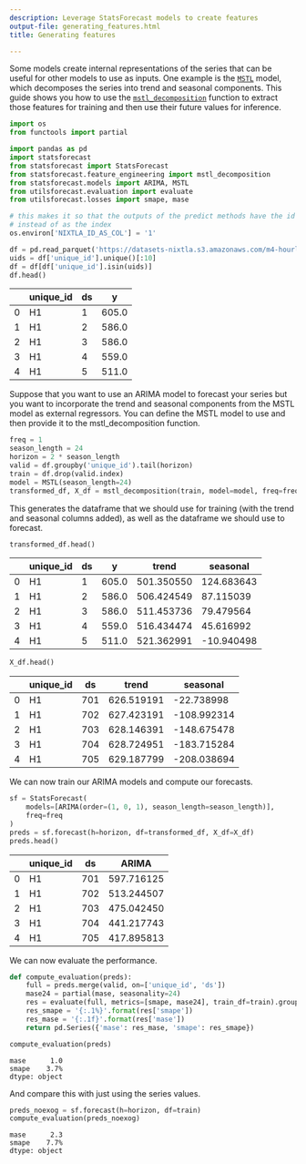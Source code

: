 ```yaml
---
description: Leverage StatsForecast models to create features
output-file: generating_features.html
title: Generating features

---
```


Some models create internal representations of the series that can be
useful for other models to use as inputs. One example is the
[`MSTL`](https://Nixtla.github.io/statsforecast/src/core/models.html#mstl)
model, which decomposes the series into trend and seasonal components.
This guide shows you how to use the
[`mstl_decomposition`](https://Nixtla.github.io/statsforecast/src/feature_engineering.html#mstl_decomposition)
function to extract those features for training and then use their
future values for inference.

```python
import os
from functools import partial

import pandas as pd
import statsforecast
from statsforecast import StatsForecast
from statsforecast.feature_engineering import mstl_decomposition
from statsforecast.models import ARIMA, MSTL
from utilsforecast.evaluation import evaluate
from utilsforecast.losses import smape, mase
```


```python
# this makes it so that the outputs of the predict methods have the id as a column 
# instead of as the index
os.environ['NIXTLA_ID_AS_COL'] = '1'
```


```python
df = pd.read_parquet('https://datasets-nixtla.s3.amazonaws.com/m4-hourly.parquet')
uids = df['unique_id'].unique()[:10]
df = df[df['unique_id'].isin(uids)]
df.head()
```

|     | unique_id | ds  | y     |
|-----|-----------|-----|-------|
| 0   | H1        | 1   | 605.0 |
| 1   | H1        | 2   | 586.0 |
| 2   | H1        | 3   | 586.0 |
| 3   | H1        | 4   | 559.0 |
| 4   | H1        | 5   | 511.0 |

Suppose that you want to use an ARIMA model to forecast your series but
you want to incorporate the trend and seasonal components from the MSTL
model as external regressors. You can define the MSTL model to use and
then provide it to the mstl_decomposition function.

```python
freq = 1
season_length = 24
horizon = 2 * season_length
valid = df.groupby('unique_id').tail(horizon)
train = df.drop(valid.index)
model = MSTL(season_length=24)
transformed_df, X_df = mstl_decomposition(train, model=model, freq=freq, h=horizon)
```

This generates the dataframe that we should use for training (with the
trend and seasonal columns added), as well as the dataframe we should
use to forecast.

```python
transformed_df.head()
```

|     | unique_id | ds  | y     | trend      | seasonal   |
|-----|-----------|-----|-------|------------|------------|
| 0   | H1        | 1   | 605.0 | 501.350550 | 124.683643 |
| 1   | H1        | 2   | 586.0 | 506.424549 | 87.115039  |
| 2   | H1        | 3   | 586.0 | 511.453736 | 79.479564  |
| 3   | H1        | 4   | 559.0 | 516.434474 | 45.616992  |
| 4   | H1        | 5   | 511.0 | 521.362991 | -10.940498 |

```python
X_df.head()
```

|     | unique_id | ds  | trend      | seasonal    |
|-----|-----------|-----|------------|-------------|
| 0   | H1        | 701 | 626.519191 | -22.738998  |
| 1   | H1        | 702 | 627.423191 | -108.992314 |
| 2   | H1        | 703 | 628.146391 | -148.675478 |
| 3   | H1        | 704 | 628.724951 | -183.715284 |
| 4   | H1        | 705 | 629.187799 | -208.038694 |

We can now train our ARIMA models and compute our forecasts.

```python
sf = StatsForecast(
    models=[ARIMA(order=(1, 0, 1), season_length=season_length)],
    freq=freq
)
preds = sf.forecast(h=horizon, df=transformed_df, X_df=X_df)
preds.head()
```

|     | unique_id | ds  | ARIMA      |
|-----|-----------|-----|------------|
| 0   | H1        | 701 | 597.716125 |
| 1   | H1        | 702 | 513.244507 |
| 2   | H1        | 703 | 475.042450 |
| 3   | H1        | 704 | 441.217743 |
| 4   | H1        | 705 | 417.895813 |

We can now evaluate the performance.

```python
def compute_evaluation(preds):
    full = preds.merge(valid, on=['unique_id', 'ds'])
    mase24 = partial(mase, seasonality=24)
    res = evaluate(full, metrics=[smape, mase24], train_df=train).groupby('metric')['ARIMA'].mean()
    res_smape = '{:.1%}'.format(res['smape'])
    res_mase = '{:.1f}'.format(res['mase'])
    return pd.Series({'mase': res_mase, 'smape': res_smape})
```


```python
compute_evaluation(preds)
```

``` text
mase      1.0
smape    3.7%
dtype: object
```

And compare this with just using the series values.

```python
preds_noexog = sf.forecast(h=horizon, df=train)
compute_evaluation(preds_noexog)
```

``` text
mase      2.3
smape    7.7%
dtype: object
```

